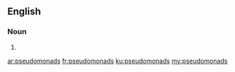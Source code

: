 ==English==

===Noun===
{{head|en|plural}}

# {{plural of|pseudomonad|lang=en}}

[[ar:pseudomonads]]
[[fr:pseudomonads]]
[[ku:pseudomonads]]
[[my:pseudomonads]]